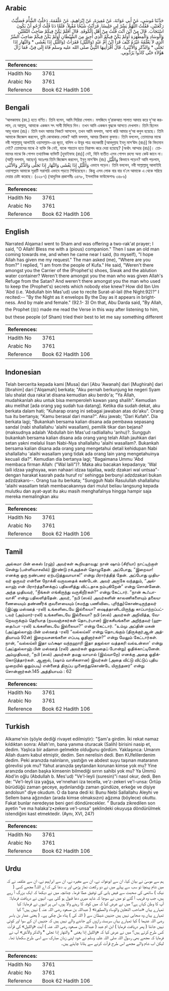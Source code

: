 ## Arabic


<div dir="rtl" lang="ar" style={{fontSize:'larger',backgroundColor:'#f8f9fa',padding:20}}>
حَدَّثَنَا مُوسَى، عَنْ أَبِي عَوَانَةَ، عَنْ مُغِيرَةَ، عَنْ إِبْرَاهِيمَ، عَنْ عَلْقَمَةَ، دَخَلْتُ الشَّأْمَ فَصَلَّيْتُ رَكْعَتَيْنِ، فَقُلْتُ اللَّهُمَّ يَسِّرْ لِي جَلِيسًا‏.‏ فَرَأَيْتُ شَيْخًا مُقْبِلاً، فَلَمَّا دَنَا قُلْتُ أَرْجُو أَنْ يَكُونَ اسْتَجَابَ‏.‏ قَالَ مِنْ أَيْنَ أَنْتَ قُلْتُ مِنْ أَهْلِ الْكُوفَةِ‏.‏ قَالَ أَفَلَمْ يَكُنْ فِيكُمْ صَاحِبُ النَّعْلَيْنِ وَالْوِسَادِ وَالْمِطْهَرَةِ أَوَلَمْ يَكُنْ فِيكُمُ الَّذِي أُجِيرَ مِنَ الشَّيْطَانِ أَوَلَمْ يَكُنْ فِيكُمْ صَاحِبُ السِّرِّ الَّذِي لاَ يَعْلَمُهُ غَيْرُهُ كَيْفَ قَرَأَ ابْنُ أُمِّ عَبْدٍ ‏(‏وَاللَّيْلِ‏)‏ فَقَرَأْتُ ‏(‏وَاللَّيْلِ إِذَا يَغْشَى * وَالنَّهَارِ إِذَا تَجَلَّى * وَالذَّكَرِ وَالأُنْثَى‏)‏‏.‏ قَالَ أَقْرَأَنِيهَا النَّبِيُّ صلى الله عليه وسلم فَاهُ إِلَى فِيَّ، فَمَا زَالَ هَؤُلاَءِ حَتَّى كَادُوا يَرُدُّونِي‏.‏
</div>
<div style={{backgroundColor:'#f8f9fa',padding:20, marginBottom: 10}}><table> <thead> <tr> <th>References:</th> <th></th> </tr> </thead> <tbody><tr><td>Hadith No</td><td>3761</td></tr><tr><td>Arabic No</td><td>3761</td></tr><tr><td>Reference</td><td>Book 62 Hadith 106</td></tr></tbody></table></div>

## Bengali


<div dir="ltr" lang="bn" style={{fontSize:'larger',backgroundColor:'#f8f9fa',padding:20}}>
‘আলকামাহ (রহ.) হতে বর্ণিত। তিনি বলেন, আমি সিরিয়া গেলাম। মসজিদে দু’রাকআত সালাত আদায় করে দু‘আ করলাম, হে আল্লাহ্, আমাকে একজন সৎ সাথী মিলিয়ে দিন। তখন আমি একজন বৃদ্ধকে আসতে দেখলাম। তিনি ছিলেন আবূ দারদা (রাঃ)। তিনি যখন আমার নিকটে আসলেন, তখন আমি বললাম, আশা করি আমার দু‘আ কবুল হয়েছে। তিনি আমাকে জিজ্ঞেস করলেন, তুমি কোথাকার লোক? আমি বললাম, আমার ঠিকানা কুফায়। তিনি বললেন, তোমাদের মাঝে নবী সাল্লাল্লাহু আলাইহি ওয়াসাল্লাম-এর জুতা, বালিস ও উযূর পাত্র বহনকারী [আবদুল্লাহ ইবনু মাস‘ঊদ (রাঃ)] কি বিদ্যমান নেই? তোমাদের মাঝে ঐ ব্যক্তি কি নেই, যাকে শয়তান হতে নিরাপদ করে দেয়া হয়েছে? [অর্থাৎ আম্মার (রাঃ)]। তোমাদের মাঝে কি গোপন তথ্যাভিজ্ঞ ব্যক্তিটি [হুযাইফাহ (রাঃ)] নেই, যিনি ব্যতীত এসব গোপন রহস্য অন্য কেউ জানে না। (আমি বললাম, আছেন) অতঃপর তিনি জিজ্ঞেস করলেন, ইবনু মাস‘ঊদ (রাঃ) وَاللَّيْلِ কিভাবে পড়েন? আমি পড়লাম, وَاللَّيْلِ إِذَا يَغْشَى وَالنَّهَارِ إِذَا تَجَلَّى وَالذَّكَرِ وَالأُنْثَى এভাবে পড়েন। তিনি বললেন, নবী সাল্লাল্লাহু আলাইহি ওয়াসাল্লাম আমাকে সূরাটি সরাসরি এভাবে পড়তে শিখিয়েছেন। কিন্তু এসব লোক বার বার ব’লে আমাকে এ থেকে সরিয়ে দেয়ার চেষ্টা করেছে। (৩২৮৭) (আধুনিক প্রকাশনীঃ ৩৪৭৮, ইসলামিক ফাউন্ডেশনঃ ৩৪৮৬)
</div>
<div style={{backgroundColor:'#f8f9fa',padding:20, marginBottom: 10}}><table> <thead> <tr> <th>References:</th> <th></th> </tr> </thead> <tbody><tr><td>Hadith No</td><td>3761</td></tr><tr><td>Arabic No</td><td>3761</td></tr><tr><td>Reference</td><td>Book 62 Hadith 106</td></tr></tbody></table></div>

## English


<div dir="ltr" lang="en" style={{fontSize:'larger',backgroundColor:'#f8f9fa',padding:20}}>
Narrated Alqama:I went to Sham and was offering a two-rak'at prayer; I said, "O Allah! Bless me with a (pious) companion." Then I saw an old man coming towards me, and when he came near I said, (to myself), "I hope Allah has given me my request." The man asked (me), "Where are you from?" I replied, "I am from the people of Kufa." He said, "Weren't there amongst you the Carrier of the (Prophet's) shoes, Siwak and the ablution water container? Weren't there amongst you the man who was given Allah's Refuge from the Satan? And weren't there amongst you the man who used to keep the (Prophet's) secrets which nobody else knew? How did Ibn Um 'Abd (i.e. 'Abdullah bin Mas'ud) use to recite Surat-al-lail (the Night:92)?" I recited:-- "By the Night as it envelops By the Day as it appears in brightness. And by male and female." (92.1- 3) On that, Abu Darda said, "By Allah, the Prophet (ﷺ) made me read the Verse in this way after listening to him, but these people (of Sham) tried their best to let me say something different
</div>
<div style={{backgroundColor:'#f8f9fa',padding:20, marginBottom: 10}}><table> <thead> <tr> <th>References:</th> <th></th> </tr> </thead> <tbody><tr><td>Hadith No</td><td>3761</td></tr><tr><td>Arabic No</td><td>3761</td></tr><tr><td>Reference</td><td>Book 62 Hadith 106</td></tr></tbody></table></div>

## Indonesian


<div dir="ltr" lang="id" style={{fontSize:'larger',backgroundColor:'#f8f9fa',padding:20}}>
Telah bercerita kepada kami [Musa] dari [Abu 'Awanah] dari [Mughirah] dari [Ibrahim] dari ['Alqamah] berkata; "Aku pernah berkunjung ke negeri Syam lalu shalat dua raka'at disana kemudian aku berdo'a; "Ya Allah, mudahkanlah aku untuk bisa memperoleh kawan yang shalih". Kemudian aku melihat [ada orang yag sudah tua datang]. Ketika dia sudah dekat, aku berkata dalam hati; "Kuharap orang ini sebagai jawaban atas do'aku". Orang tua itu bertanya; "Kamu berasal dari mana?". Aku jawab; "Dari Kufah". Dia berkata lagi; "Bukankah bersama kalian disana ada pembawa sepasang sandal (nabi shallallahu 'alaihi wasallam), pemilik tikar dan bejana? (maksudnya adalah 'Abdullah bin Mas'ud radliallahu 'anhu)?. Sungguh bukankah bersama kalian disana ada orang yang telah Allah jauhkan dari setan yakni melalui lisan Nabi-Nya shallallahu 'alaihi wasallam?. Bukankah bersama kalian disana ada orang yang mengetahui detail kehidupan Nabi shallallahu 'alaihi wasallam yang tidak ada orang lain yang mengetahuinya kecuali dia?". Kemudian dia bertanya lagi; "Bagaimana Ummu 'Abd membaca firman Allah: ("Wal laili")?. Maka aku bacakan kepadanya; 'Wal laili idzaa yaghsyaa, wan nahaari idzaa tajallaa, wadz dzakari wal untsaa"-dengan harakat kasrah pada huruf ro' sehingga berbunyi adzdzakari bukan adzdzakaro--. Orang tua itu berkata; "Sungguh Nabi Rasulullah shallallahu 'alaihi wasallam telah membacakannya dari mulut beliau langsung kepada mulutku dan ayat-ayat itu aku masih menghafalnya hingga hampir saja mereka memalingkan aku
</div>
<div style={{backgroundColor:'#f8f9fa',padding:20, marginBottom: 10}}><table> <thead> <tr> <th>References:</th> <th></th> </tr> </thead> <tbody><tr><td>Hadith No</td><td>3761</td></tr><tr><td>Arabic No</td><td>3761</td></tr><tr><td>Reference</td><td>Book 62 Hadith 106</td></tr></tbody></table></div>

## Tamil


<div dir="ltr" lang="ta" style={{fontSize:'larger',backgroundColor:'#f8f9fa',padding:20}}>
அல்கமா பின் கைஸ் (ரஹ்) அவர்கள் கூறியதாவது: நான் ஷாம் (சிரியா) நாட்டிற்குள் சென்று (பள்ளிவாசலில்) இரண்டு ரக்அத்கள் தொழுதேன். அப்போது, “இறைவா! எனக்கு ஒரு நண்பரை ஏற்படுத்துவாயாக!” என்று பிரார்த்தித் தேன். அப்போது முதியவர் ஒருவர் என்னை நோக்கி வருவதைக் கண்டேன். அவர் அருகே வந்ததும், “அல்லாஹ் என் பிரார்த்தனைக்குப் பதிலளித்து விட்டதாக நம்புகிறேன்” என்று சொன்னேன். அந்த முதியவர், “நீங்கள் எங்கிருந்து வருகிறீர்கள்?” என்று கேட்டார். “நான் கூஃபாவாசி” என்று பதிலளித்தேன். அவர், “நபி (ஸல்) அவர்களின் காலணிகளையும் தலையணையையும் தண்ணீர்க் குவளையையும் (சுமந்து பணிவிடை புரிந்து)கொண்டிருந்தவர் (இப்னு மஸ்ஊத் -ரலி) உங்களிடையே இல்லையா? ஷைத்தானிடமிருந்து காப்பாற்றப்பட்டவர் (அம்மார்-ரலி) உங்களிடையே இல்லையா? நபி (ஸல்) அவர்கள் அறிவித்த, வேறெவருக்கும் தெரியாத (நயவஞ்சகர்கள் தொடர்பான) இரகசியங்களை அறிந்தவர் (ஹுதைஃபா -ரலி) உங்களிடையே இல்லையா?” என்று கேட்டார். “உம்மு அப்தின் மகன் (அப்துல்லாஹ் பின் மஸ்ஊத் -ரலி) “வல்லய்லி' என்று தொடங்கும் (திருக்குர்ஆன் அத்தியாயம் 92ன்) இறைவசனங்களை எப்படி ஓதினார்கள்?” என்று மேலும் கேட்டார்கள். நான், “வல்லய்லி இதா யஃக்ஷா வந்நஹாரி இதா தஜல்லா வத்தகரி வல்உன்ஸா' என்று (அப்துல்லாஹ் பின் மஸ்ஊத் (ரலி) அவர்கள் ஓதுவதைப் போன்று) ஓதிக்காட்டினேன். அம்முதியவர், “நபி (ஸல்) அவர்கள் தமது வாயால் (இவ்வாறே) எனக்கு அதை ஓதிக்கொடுத்தார்கள். ஆனால், (ஷாம் வாசிகளான) இவர்கள் (அதை விட்டு விட்டுப் புதிய முறையில் ஓதும்படி) என்னைத் திருப்ப முனைந்துகொண்டே யிருந்தனர்” என்று சொன்னார்கள்.145 அத்தியாயம் : 62
</div>
<div style={{backgroundColor:'#f8f9fa',padding:20, marginBottom: 10}}><table> <thead> <tr> <th>References:</th> <th></th> </tr> </thead> <tbody><tr><td>Hadith No</td><td>3761</td></tr><tr><td>Arabic No</td><td>3761</td></tr><tr><td>Reference</td><td>Book 62 Hadith 106</td></tr></tbody></table></div>

## Turkish


<div dir="ltr" lang="tr" style={{fontSize:'larger',backgroundColor:'#f8f9fa',padding:20}}>
Alkame'nin (şöyle dediği rivayet edilmiştir): "Şam'a girdim. İki rekat namaz kıldıktan sonra: Allah'ım, bana yanıma oturacak (Salih) birisini nasip et, dedim. Yaşlıca bir adamın gelmekte olduğunu gördüm. Yaklaşınca: Umarım Allah duamı kabul etmiştir, dedim. Sen nerelisin dedi. Ben KUfelilerdenim dedim. Peki aranızda nalınların, yastığın ve abdest suyu taşınan mataranın görevlisi yok mu? Yahut aranızda şeytandan korunan kimse yok mu? Yine aranızda ondan başka kimsenin bilmediği sırrın sahibi yok mu? Ya Ümmü Abd'in oğlu (Abdullah b. Mes'ud) "Ve'l-leyli (suresin)"i nasıl okur, dedi. Ben de: "Ve'l-leyli iza yağşa, ve'nnehari iza tecella, ve'z-zekeri ve'l-unsa: Örtüp bürüdüğü zaman geceye, aydınlandığı zaman gündüze, erkeğe ve dişiye andolsun" diye okudum. O da bana dedi ki: Bunu Nebi Sallallahu Aleyhi ve Sellem bana ağzından (arada kimse olmaksızın) ağzıma (böylece) okuttu. Fakat bunlar neredeyse beni geri döndürecekler. " Burada zikredilen son ayetin "ve ma halaka'z•zekera ve'l-unsa" şeklindeki okuyuşa döndürülmek istendiğini kast etmektedir. (Aynı, XVI, 247)
</div>
<div style={{backgroundColor:'#f8f9fa',padding:20, marginBottom: 10}}><table> <thead> <tr> <th>References:</th> <th></th> </tr> </thead> <tbody><tr><td>Hadith No</td><td>3761</td></tr><tr><td>Arabic No</td><td>3761</td></tr><tr><td>Reference</td><td>Book 62 Hadith 106</td></tr></tbody></table></div>

## Urdu


<div dir="rtl" lang="ur" style={{fontSize:'larger',backgroundColor:'#f8f9fa',padding:20}}>
ہم سے موسیٰ نے بیان کیا، ان سے ابوعوانہ نے، ان سے مغیرہ نے، ان سے ابراہیم نے، ان سے علقمہ نے کہ میں شام پہنچا تو سب سے پہلے میں نے دو رکعت نماز پڑھی اور یہ دعا کی کہ اے اللہ! مجھے کسی ( نیک ) ساتھی کی صحبت سے فیض یابی کی توفیق عطا فرما۔ چنانچہ میں نے دیکھا کہ ایک بزرگ آ رہے ہیں، جب وہ قریب آ گئے تو میں نے سوچا کہ شاید میری دعا قبول ہو گئی ہے۔ انہوں نے دریافت فرمایا: آپ کا وطن کہاں ہے؟ میں نے عرض کیا کہ میں کوفہ کا رہنے والا ہوں، اس پر انہوں نے فرمایا: کیا تمہارے یہاں «صاحب النعلين والوساد والمطهرة» ( عبداللہ بن مسعود رضی اللہ عنہ ) نہیں ہیں؟ کیا تمہارے یہاں وہ صحابی نہیں ہیں جنہیں شیطان سے ( اللہ کی ) پناہ مل چکی ہے۔ ( یعنی عمار بن یاسر رضی اللہ عنہما ) کیا تمہارے یہاں سربستہ رازوں کے جاننے والے نہیں ہیں کہ جنہیں ان کے سوا اور کوئی نہیں جانتا ( پھر دریافت فرمایا ) ابن ام عبد ( عبداللہ بن مسعود رضی اللہ عنہ ) آیت «والليل‏» کی قرآت کس طرح کرتے ہیں؟ میں نے عرض کیا کہ «والليل إذا يغشى * والنهار إذا تجلى * والذكر والأنثى‏» آپ نے فرمایا کہ مجھے بھی رسول اللہ صلی اللہ علیہ وسلم نے خود اپنی زبان مبارک سے اسی طرح سکھایا تھا۔ لیکن اب شام والے مجھے اس طرح قرآت کرنے سے ہٹانا چاہتے ہیں۔
</div>
<div style={{backgroundColor:'#f8f9fa',padding:20, marginBottom: 10}}><table> <thead> <tr> <th>References:</th> <th></th> </tr> </thead> <tbody><tr><td>Hadith No</td><td>3761</td></tr><tr><td>Arabic No</td><td>3761</td></tr><tr><td>Reference</td><td>Book 62 Hadith 106</td></tr></tbody></table></div>